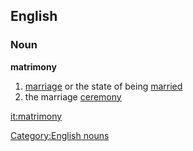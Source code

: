 ==English==
===Noun===
'''matrimony'''
#[[marriage]] or the state of being [[married]]
#the marriage [[ceremony]]
[[Category:English nouns]]

[[it:matrimony]]